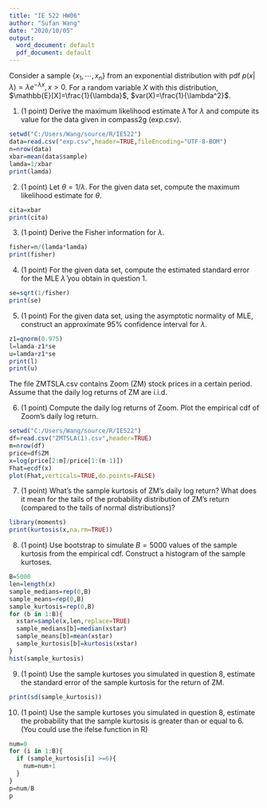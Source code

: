 ---
title: "IE 522 HW06"
author: "Sufan Wang"
date: "2020/10/05"
output:
  word_document: default
  pdf_document: default
---


Consider a sample $\{x_1,\cdots,x_n\}$ from an exponential distribution with pdf $p(x|\lambda)=\lambda e^{-\lambda x}, x>0$. For a random variable $X$ with this distribution, $\mathbb{E}[X]=\frac{1}{\lambda}$, $var(X)=\frac{1}{\lambda^2}$.

1. (1 point) Derive the maximum likelihood estimate $\hat{\lambda}$ for $\lambda$ and compute its value for the data given in compass2g (exp.csv).
```{R}
setwd("C:/Users/Wang/source/R/IE522")
data=read.csv("exp.csv",header=TRUE,fileEncoding="UTF-8-BOM")
n=nrow(data)
xbar=mean(data$sample)
lamda=1/xbar
print(lamda)
```


2. (1 point) Let $\theta=1/\lambda$. For the given data set, compute the maximum likelihood estimate for $\theta$.
```{r}    
cita=xbar
print(cita)
```    
    

3. (1 point) Derive the Fisher information for $\lambda$.
```{r}  
fisher=n/(lamda*lamda)
print(fisher)
```


4. (1 point) For the given data set, compute the estimated standard error for the MLE $\hat{\lambda}$ you obtain in question 1.
```{r}  
se=sqrt(1/fisher)
print(se)
```


5. (1 point) For the given data set, using the asymptotic normality of MLE, construct an approximate 95% confidence interval for $\lambda$. 
```{r}  
z1=qnorm(0.975)
l=lamda-z1*se
u=lamda+z1*se
print(l)
print(u)
```



The file ZMTSLA.csv contains Zoom (ZM) stock prices in a certain period. Assume that the daily log returns of ZM are i.i.d.

6. (1 point) Compute the daily log returns of Zoom. Plot the empirical cdf of Zoom's daily log return. 
```{R}
setwd("C:/Users/Wang/source/R/IE522")
df=read.csv("ZMTSLA(1).csv",header=TRUE)
m=nrow(df)
price=df$ZM
x=log(price[2:m]/price[1:(m-1)])
Fhat=ecdf(x)
plot(Fhat,verticals=TRUE,do.points=FALSE)
```



7. (1 point) What's the sample kurtosis of ZM's daily log return? What does it mean for the tails of the probability distribution of ZM's return (compared to the tails of normal distributions)?
```{R}
library(moments)
print(kurtosis(x,na.rm=TRUE))
```



8. (1 point) Use bootstrap to simulate $B=5000$ values of the sample kurtosis from the empirical cdf. Construct a histogram of the sample kurtoses. 
```{r}
B=5000
len=length(x)
sample_medians=rep(0,B)
sample_means=rep(0,B)
sample_kurtosis=rep(0,B)
for (b in 1:B){
  xstar=sample(x,len,replace=TRUE)
  sample_medians[b]=median(xstar)
  sample_means[b]=mean(xstar)
  sample_kurtosis[b]=kurtosis(xstar)
}
hist(sample_kurtosis)
```



9. (1 point) Use the sample kurtoses you simulated in question 8, estimate the standard error of the sample kurtosis for the return of ZM.
```{R}
print(sd(sample_kurtosis))
```


10. (1 point) Use the sample kurtoses you simulated in question 8, estimate the probability that the sample kurtosis is greater than or equal to 6. (You could use the ifelse function in R)
```{R}
num=0
for (i in 1:B){
  if (sample_kurtosis[i] >=6){
    num=num+1
  }
}
p=num/B
p
```



